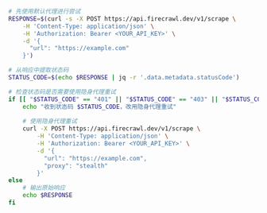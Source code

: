 ```bash cURL
# 先使用默认代理进行尝试
RESPONSE=$(curl -s -X POST https://api.firecrawl.dev/v1/scrape \
    -H 'Content-Type: application/json' \
    -H 'Authorization: Bearer <YOUR_API_KEY>' \
    -d '{
      "url": "https://example.com"
    }')

# 从响应中提取状态码
STATUS_CODE=$(echo $RESPONSE | jq -r '.data.metadata.statusCode')

# 检查状态码是否需要使用隐身代理重试
if [[ "$STATUS_CODE" == "401" || "$STATUS_CODE" == "403" || "$STATUS_CODE" == "500" ]]; then
    echo "收到状态码 $STATUS_CODE，改用隐身代理重试"
    
    # 使用隐身代理重试
    curl -X POST https://api.firecrawl.dev/v1/scrape \
        -H 'Content-Type: application/json' \
        -H 'Authorization: Bearer <YOUR_API_KEY>' \
        -d '{
          "url": "https://example.com",
          "proxy": "stealth"
        }'
else
    # 输出原始响应
    echo $RESPONSE
fi
```
